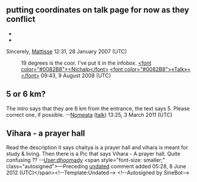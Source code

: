 <article id="7653454" title=Talk:Kanheri Caves>
	<talkpage id="7653454" title="Talk:Kanheri Caves">
{{Skip to talk}}
{{Talk header}}
{{WikiProjectBannerShell|1=
{{WikiProject Architecture|class=start|importance=}}
{{WikiProject India|class=Start|importance=mid|maharashtra=yes|maharashtra-importance=mid|mumbai=yes|mumbai-importance=top|history=yes|history-importance=mid}}
{{WikiProject Buddhism|class=start|importance=low}}
}}
== putting coordinates on talk page for now as they conflict ==

*{{coor d|19.205|N|72.907|E|}}
*{{coor dm|12|13|N|79|04|E|}}
Sincerely,  [[User:Mattisse|Mattisse]] 12:31, 28 January 2007 (UTC)
:19 degrees is the coor. I've put it in the infobox. [[user:Nichalp|&lt;font color=&quot;#0082B8&quot;&gt;=Nichalp&lt;/font&gt;]] [[User Talk:Nichalp|&lt;font color=&quot;#0082B8&quot;&gt;«Talk»=&lt;/font&gt;]] 09:43, 9 August 2008 (UTC)

== 5 or 6 km? ==

The intro says that they are 6 km from the entrance, the text says 5. Please correct one, if possible. --[[User:Nomeata|Nomeata]] ([[User talk:Nomeata|talk]]) 13:25, 3 March 2011 (UTC)

==Vihara - a prayer hall ==
Read the description it says chaitya is a prayer hall and vihara is meant for study &amp; living. Then there is a Pic that says Vihara - A prayer hall. Quite confusing ?? --[[User:dhoomady]]  &lt;span style=&quot;font-size: smaller;&quot; class=&quot;autosigned&quot;&gt;—Preceding [[Wikipedia:Signatures|undated]] comment added 05:28, 8 June 2012 (UTC)&lt;/span&gt;&lt;!--Template:Undated--&gt; &lt;!--Autosigned by SineBot--&gt;
	</talkpage>
</article>